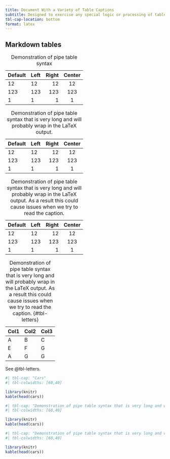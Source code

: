```yaml
---
title: Document With a Variety of Table Captions
subtitle: Designed to exercise any special logic or processing of table captions
tbl-cap-location: bottom
format: latex
---
```



## Markdown tables


| Default | Left | Right | Center |
|---------|:-----|------:|:------:|
| 12      | 12   |    12 |   12   |
| 123     | 123  |   123 |  123   |
| 1       | 1    |     1 |   1    |

: Demonstration of pipe table syntax


| Default | Left | Right | Center |
|---------|:-----|------:|:------:|
| 12      | 12   |    12 |   12   |
| 123     | 123  |   123 |  123   |
| 1       | 1    |     1 |   1    |

: Demonstration of pipe table syntax that is very long and will probably wrap in the LaTeX output.

| Default | Left | Right | Center |
|---------|:-----|------:|:------:|
| 12      | 12   |    12 |   12   |
| 123     | 123  |   123 |  123   |
| 1       | 1    |     1 |   1    |

: Demonstration of pipe table syntax that is very long and will probably wrap in the LaTeX output. As a result this could cause issues when we try to read the caption.


| Col1 | Col2 | Col3 |
|------|------|------|
| A    | B    | C    |
| E    | F    | G    |
| A    | G    | G    |

: Demonstration of pipe table syntax that is very long and will probably wrap in the LaTeX output. As a result this could cause issues when we try to read the caption. {#tbl-letters}

See @tbl-letters.



```r
#| tbl-cap: "Cars"
#| tbl-colwidths: [60,40]

library(knitr)
kable(head(cars))
```


```r
#| tbl-cap: "Demonstration of pipe table syntax that is very long and will probably wrap in the LaTeX output."
#| tbl-colwidths: [60,40]

library(knitr)
kable(head(cars))
```


```r
#| tbl-cap: "Demonstration of pipe table syntax that is very long and will probably wrap in the LaTeX output. As a result this could cause issues when we try to read the caption."
#| tbl-colwidths: [60,40]

library(knitr)
kable(head(cars))
```